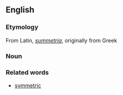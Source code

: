 ==English==

===Etymology===
From Latin, ''[[summetria]]'', originally from Greek

===Noun===


===Related words===
*[[symmetric]]